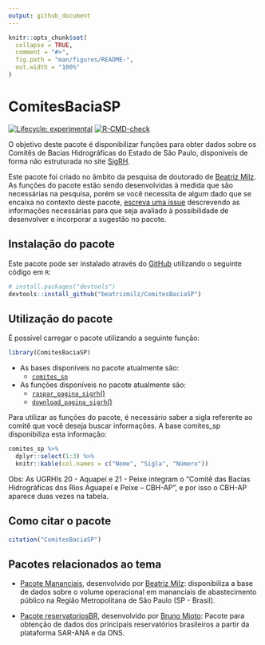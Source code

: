 ```yaml
---
output: github_document
---
```


<!-- README.md is generated from README.Rmd. Please edit that file -->

```r
knitr::opts_chunk$set(
  collapse = TRUE,
  comment = "#>",
  fig.path = "man/figures/README-",
  out.width = "100%"
)
```

# ComitesBaciaSP

<!-- badges: start -->
[![Lifecycle: experimental](https://img.shields.io/badge/lifecycle-experimental-orange.svg)](https://www.tidyverse.org/lifecycle/#experimental)
[![R-CMD-check](https://github.com/beatrizmilz/ComitesBaciaSP/workflows/R-CMD-check/badge.svg)](https://github.com/beatrizmilz/ComitesBaciaSP/actions)
<!-- badges: end -->

O objetivo deste pacote é disponibilizar funções para obter dados sobre os Comitês de Bacias Hidrográficas do Estado de São Paulo, disponíveis de forma não estruturada no site [SigRH](https://sigrh.sp.gov.br/). 

Este pacote foi criado no âmbito da pesquisa de doutorado de [Beatriz Milz](https://beatrizmilz.com). As funções do pacote estão sendo desenvolvidas à medida que são necessárias na pesquisa, porém se você necessita de algum dado que se encaixa no contexto deste pacote, [escreva uma issue](https://github.com/beatrizmilz/ComitesBaciaSP/issues/new/choose) descrevendo as informações necessárias para que seja avaliado à possibilidade de desenvolver e incorporar a sugestão no pacote.

## Instalação do pacote

Este pacote pode ser instalado através do [GitHub](https://github.com/) utilizando o seguinte código em `R`:

``` r
# install.packages("devtools")
devtools::install_github("beatrizmilz/ComitesBaciaSP")
```
## Utilização do pacote

É possível carregar o pacote utilizando a seguinte função:

```r
library(ComitesBaciaSP)
```


- As bases disponíveis no pacote atualmente são:
  - [`comites_sp`](https://beatrizmilz.github.io/ComitesBaciaSP/reference/comites_sp.html)

- As funções disponíveis no pacote atualmente são:
  - [`raspar_pagina_sigrh`()](https://beatrizmilz.github.io/ComitesBaciaSP/reference/raspar_pagina_sigrh.html) 
  - [`download_pagina_sigrh`()](https://beatrizmilz.github.io/ComitesBaciaSP/reference/download_pagina_sigrh.html) 
  
Para utilizar as funções do pacote, é necessário saber a sigla referente ao comitê que você deseja buscar informações. A base comites_sp disponibiliza esta informação:

```r
comites_sp %>%
  dplyr::select(1:3) %>% 
  knitr::kable(col.names = c("Nome", "Sigla", "Número"))
```

Obs: As UGRHIs 20 - Aquapeí e 21 - Peixe integram o "Comitê das Bacias Hidrográficas dos Rios Aguapeí e Peixe – CBH-AP", e por isso o CBH-AP aparece duas vezes na tabela.


## Como citar o pacote

```r
citation("ComitesBaciaSP")
```

## Pacotes relacionados ao tema

- [Pacote Mananciais](https://beatrizmilz.github.io/mananciais/), desenvolvido por [Beatriz Milz](https://beatrizmilz.com): disponibiliza a base de dados sobre o volume operacional em mananciais de abastecimento público na Região Metropolitana de São Paulo (SP - Brasil).

- [Pacote reservatoriosBR](https://brunomioto.github.io/reservatoriosBR/), desenvolvido por [Bruno Mioto](https://www.brunomioto.com.br/): Pacote para obtenção de dados dos principais reservatórios brasileiros a partir da plataforma SAR-ANA e da ONS.



